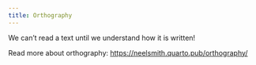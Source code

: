 ```yaml
---
title: Orthography
---
```




We can't read a text until we understand how it is written!


Read more about orthography: [https://neelsmith.quarto.pub/orthography/](https://neelsmith.quarto.pub/orthography/)

